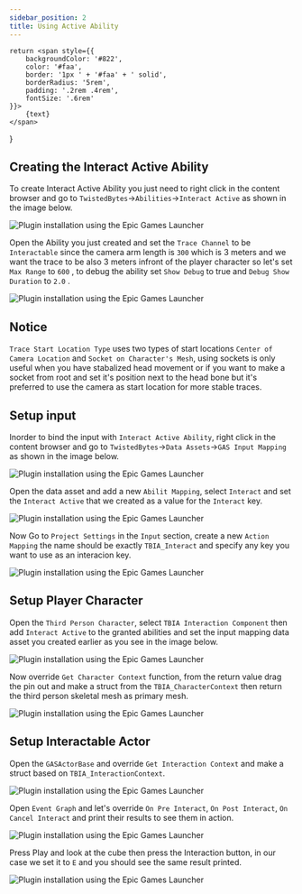 ```yaml
---
sidebar_position: 2
title: Using Active Ability
---
```

    return <span style={{
        backgroundColor: '#822',
        color: '#faa',
        border: '1px ' + '#faa' + ' solid',
        borderRadius: '5rem',
        padding: '.2rem .4rem',
        fontSize: '.6rem'
    }}>
        {text}
    </span>
}

## Creating the Interact Active Ability

To create Interact Active Ability you just need to right click in the 
content browser and go to `TwistedBytes`->`Abilities`->`Interact Active` 
as shown in the image below.

![Plugin installation using the Epic Games Launcher](_static/img/active/20_create_active.png)

Open the Ability you just created and set the `Trace Channel` to be `Interactable` <Step text="1"/> since the camera
 arm length is `300` which is 3 meters and we want the trace to be also 3 meters infront of the player character so 
 let's set `Max Range` to `600` <Step text="2"/>, to debug the ability set `Show Debug` to true and `Debug Show Duration` to `2.0` <Step text="3"/>.

![Plugin installation using the Epic Games Launcher](_static/img/active/21a_settings_active.png)

## Notice

`Trace Start Location Type` uses two types of start locations `Center of Camera Location` 
and `Socket on Character's Mesh`, using sockets is only useful when you have stabalized head movement
or if you want to make a socket from root and set it's position next to the head bone but it's 
preferred to use the camera as start location for more stable traces.

## Setup input

Inorder to bind the input with `Interact Active Ability`, right click in the 
content browser and go to `TwistedBytes`->`Data Assets`->`GAS Input Mapping` 
as shown in the image below.

![Plugin installation using the Epic Games Launcher](_static/img/active/22_input_mapping.png)

Open the data asset and add a new `Abilit Mapping`, select `Interact` <Step text="1"/> and set the 
`Interact Active` <Step text="2"/> that we created as a value for the `Interact` key.

![Plugin installation using the Epic Games Launcher](_static/img/active/23_input_interact.png)

Now Go to `Project Settings` in the `Input` section, create a new `Action Mapping` the name should be 
exactly `TBIA_Interact` and specify any key you want to use as an interacion key.

![Plugin installation using the Epic Games Launcher](_static/img/active/24_input_settings.png)

## Setup Player Character

Open the `Third Person Character`, select `TBIA Interaction Component` then add `Interact Active` 
to the granted abilities <Step text="1"/> and set the input mapping data asset you created earlier <Step text="2"/>
as you see in the image below.

![Plugin installation using the Epic Games Launcher](_static/img/active/25_character_active.png)

Now override `Get Character Context` function, from the return value drag the pin out and make a struct
from the `TBIA_CharacterContext` then return the third person skeletal mesh as primary mesh.

![Plugin installation using the Epic Games Launcher](_static/img/active/26_character_context.png)


## Setup Interactable Actor

Open the `GASActorBase` and override `Get Interaction Context` and make a struct based 
on `TBIA_InteractionContext`.

![Plugin installation using the Epic Games Launcher](_static/img/active/27_interaction_context.png)

Open `Event Graph` and let's override `On Pre Interact`, `On Post Interact`, `On Cancel Interact` 
and print their results to see them in action.

![Plugin installation using the Epic Games Launcher](_static/img/active/28_GasActorEvents.png)

Press Play and look at the cube then press the Interaction button, in our case we set it to `E` and you should
see the same result printed.

![Plugin installation using the Epic Games Launcher](_static/img/active/29_Events.png)






